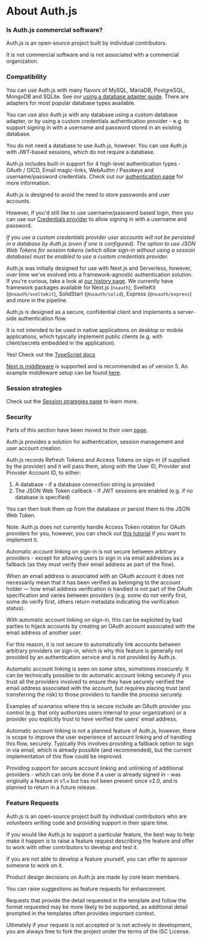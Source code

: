 
# About Auth.js

### Is Auth.js commercial software?

Auth.js is an open-source project built by individual contributors.

It is not commercial software and is not associated with a commercial organization.

### Compatibility

<Accordions>
<Accordion title="What databases does Auth.js support?">

You can use Auth.js with many flavors of MySQL, MariaDB, PostgreSQL, MongoDB and SQLite. See our [using a database adapter guide](/getting-started/database). There are adapters for most popular database types available.

You can use also Auth.js with any database using a custom database adapter, or by using a custom credentials authentication provider - e.g. to support signing in with a username and password stored in an existing database.

You do not need a database to use Auth.js, however. You can use Auth.js with JWT-based sessions, which do not require a database.

</Accordion>

<Accordion title="What authentication services does Auth.js support?">

Auth.js includes built-in support for 4 high-level authentication types - OAuth / OICD, Email magic-links, WebAuthn / Passkeys and username/password credentials. Check out our [authentication page](/getting-started/authentication) for more information.

</Accordion>

<Accordion title="Does Auth.js support signing in with a username and password?">

Auth.js is designed to avoid the need to store passwords and user accounts.

However, if you'd still like to use username/password based login, then you can use our [Credentials provider](/getting-started/authentication/credentials) to allow signing in with a username and password.

_If you use a custom credentials provider user accounts will not be persisted in a database by Auth.js (even if one is configured). The option to use JSON Web Tokens for session tokens (which allow sign-in without using a session database) must be enabled to use a custom credentials provider._

</Accordion>

<Accordion title="Can I use Auth.js with a website that does not use Next.js?">

Auth.js was initially designed for use with Next.js and Serverless, however, over time we've evolved into a framework-agnostic authentication solution. If you're curious, take a look at [our history page](/contributors#history). We currently have framework packages available for Next.js (`nxauth`), SvelteKit (`@nxauth/sveltekit`), SolidStart (`@nxauth/solid`), Express (`@nxauth/express`) and more in the pipeline.

</Accordion>

<Accordion title="Can I use Auth.js with React Native?">

Auth.js is designed as a secure, confidential client and implements a server-side authentication flow.

It is not intended to be used in native applications on desktop or mobile applications, which typically implement public clients (e.g. with client/secrets embedded in the application).

</Accordion>

<Accordion title="Is Auth.js supporting TypeScript?">

Yes! Check out the [TypeScript docs](/getting-started/typescript)

</Accordion>

<Accordion title="Is Auth.js compatible with Next.js 12 Middleware?">

[Next.js middleware](https://nextjs.org/docs/middleware) is supported and is recommended as of version 5. An example middleware setup can be found [here](/getting-started/session-management/protecting#nextjs-middleware).

</Accordion>
</Accordions>

### Session strategies

Check out the [Session strategies page](/concepts/session-strategies) to learn more.

### Security

Parts of this section have been moved to their own [page](/security).

<Accordions>
<Accordion title="How do I get Refresh Tokens and Access Tokens for an OAuth account?">

Auth.js provides a solution for authentication, session management and user account creation.

Auth.js records Refresh Tokens and Access Tokens on sign-in (if supplied by the provider) and it will pass them, along with the User ID, Provider and Provider Account ID, to either:

1. A database - if a database connection string is provided
2. The JSON Web Token callback - if JWT sessions are enabled (e.g. if no database is specified)

You can then look them up from the database or persist them to the JSON Web Token.

Note: Auth.js does not currently handle Access Token rotation for OAuth providers for you, however, you can check out [this tutorial](/guides/refresh-token-rotation) if you want to implement it.

</Accordion>
<Accordion title="When I sign in with another account with the same email address, why are accounts not linked automatically?">

Automatic account linking on sign-in is not secure between arbitrary providers - except for allowing users to sign in via email addresses as a fallback (as they must verify their email address as part of the flow).

When an email address is associated with an OAuth account it does not necessarily mean that it has been verified as belonging to the account holder — how email address verification is handled is not part of the OAuth specification and varies between providers (e.g. some do not verify first, some do verify first, others return metadata indicating the verification status).

With automatic account linking on sign-in, this can be exploited by bad parties to hijack accounts by creating an OAuth account associated with the email address of another user.

For this reason, it is not secure to automatically link accounts between arbitrary providers on sign-in, which is why this feature is generally not provided by an authentication service and is not provided by Auth.js.

Automatic account linking is seen on some sites, sometimes insecurely. It can be technically possible to do automatic account linking securely if you trust all the providers involved to ensure they have securely verified the email address associated with the account, but requires placing trust (and transferring the risk) to those providers to handle the process securely.

Examples of scenarios where this is secure include an OAuth provider you control (e.g. that only authorizes users internal to your organization) or a provider you explicitly trust to have verified the users' email address.

Automatic account linking is not a planned feature of Auth.js, however, there is scope to improve the user experience of account linking and of handling this flow, securely. Typically this involves providing a fallback option to sign in via email, which is already possible (and recommended), but the current implementation of this flow could be improved.

Providing support for secure account linking and unlinking of additional providers - which can only be done if a user is already signed in - was originally a feature in v1.x but has not been present since v2.0, and is planned to return in a future release.

</Accordion>
</Accordions>

### Feature Requests

<Accordions>
<Accordion title="Why doesn't Auth.js support [a particular feature]?">

Auth.js is an open-source project built by individual contributors who are volunteers writing code and providing support in their spare time.

If you would like Auth.js to support a particular feature, the best way to help make it happen is to raise a feature request describing the feature and offer to work with other contributors to develop and test it.

If you are not able to develop a feature yourself, you can offer to sponsor someone to work on it.

</Accordion>
<Accordion title="I disagree with a design decision, how can I change your mind?">

Product design decisions on Auth.js are made by core team members.

You can raise suggestions as feature requests for enhancement.

Requests that provide the detail requested in the template and follow the format requested may be more likely to be supported, as additional detail prompted in the templates often provides important context.

Ultimately if your request is not accepted or is not actively in development, you are always free to fork the project under the terms of the ISC License.

</Accordion>
</Accordions>
